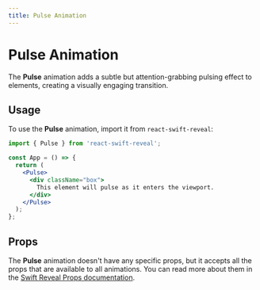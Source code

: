 ```yaml
---
title: Pulse Animation
---
```


# Pulse Animation

The **Pulse** animation adds a subtle but attention-grabbing pulsing effect to elements, creating a visually engaging transition.

## Usage

To use the **Pulse** animation, import it from `react-swift-reveal`:

```jsx
import { Pulse } from 'react-swift-reveal';

const App = () => {
  return (
    <Pulse>
      <div className="box">
        This element will pulse as it enters the viewport.
      </div>
    </Pulse>
  );
};
```

## Props

The **Pulse** animation doesn't have any specific props, but it accepts all the props that are available to all animations. You can read more about them in the [Swift Reveal Props documentation](/animations/props/).
